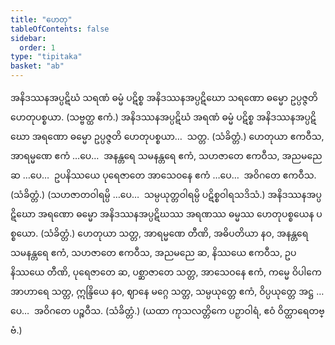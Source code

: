 ```yaml
---
title: "ဟေတု"
tableOfContents: false
sidebar:
  order: 1
type: "tipitaka"
basket: "ab"
---
```



<DynamicBreadcrumb />

<Division number="68">

<Paragraph number="1919">
အနိဒဿနအပ္ပဋိဃံ သရဏံ ဓမ္မံ ပဋိစ္စ အနိဒဿနအပ္ပဋိဃော သရဏော ဓမ္မော ဥပ္ပဇ္ဇတိ ဟေတုပစ္စယာ. (သဗ္ဗတ္ထ ဧကံ.)
</Paragraph>

<Paragraph number="1920">
အနိဒဿနအပ္ပဋိဃံ အရဏံ ဓမ္မံ ပဋိစ္စ အနိဒဿနအပ္ပဋိဃော အရဏော ဓမ္မော ဥပ္ပဇ္ဇတိ ဟေတုပစ္စယာ…  သတ္တ. (သံခိတ္တံ.)
</Paragraph>

</Division>
<Division number="69">

<Paragraph number="1921">
ဟေတုယာ ဧကဝီသ, အာရမ္မဏေ ဧကံ …ပေ…  အနန္တရေ သမနန္တရေ ဧကံ, သဟဇာတေ ဧကဝီသ, အညမညေ ဆ …ပေ…  ဥပနိဿယေ ပုရေဇာတေ အာသေဝနေ ဧကံ …ပေ…  အဝိဂတေ ဧကဝီသ. (သံခိတ္တံ.)
</Paragraph>

<Paragraph number="1922">
(သဟဇာတဝါရမ္ပိ …ပေ…  သမ္ပယုတ္တဝါရမ္ပိ ပဋိစ္စဝါရသဒိသံ.)
</Paragraph>

</Division>
<Division number="70">

<Paragraph number="1923">
အနိဒဿနအပ္ပဋိဃော အရဏော ဓမ္မော အနိဒဿနအပ္ပဋိဃဿ အရဏဿ ဓမ္မဿ ဟေတုပစ္စယေန ပစ္စယော. (သံခိတ္တံ.)
</Paragraph>

<Paragraph number="1924">
ဟေတုယာ သတ္တ, အာရမ္မဏေ တီဏိ, အဓိပတိယာ နဝ, အနန္တရေ သမနန္တရေ ဧကံ, သဟဇာတေ ဧကဝီသ, အညမညေ ဆ, နိဿယေ ဧကဝီသ, ဥပနိဿယေ တီဏိ, ပုရေဇာတေ ဆ, ပစ္ဆာဇာတေ သတ္တ, အာသေဝနေ ဧကံ, ကမ္မေ ဝိပါကေ အာဟာရေ သတ္တ, ဣန္ဒြိယေ နဝ, ဈာနေ မဂ္ဂေ သတ္တ, သမ္ပယုတ္တေ ဧကံ, ဝိပ္ပယုတ္တေ အဋ္ဌ …ပေ…  အဝိဂတေ ပဉ္စဝီသ. (သံခိတ္တံ.)
</Paragraph>

<Paragraph number="1925">
(ယထာ ကုသလတ္တိကေ ပဉှာဝါရံ, ဧဝံ ဝိတ္ထာရေတဗ္ဗံ.)
</Paragraph>
</Division>